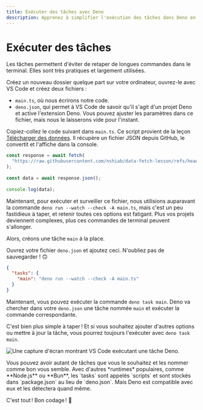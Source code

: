 ```yaml
---
title: Exécuter des tâches avec Deno
description: Apprenez à simplifier l'exécution des tâches dans Deno en utilisant le fichier de configuration `deno.json`.
---
```



# Exécuter des tâches

Les tâches permettent d'éviter de retaper de longues commandes dans le terminal. Elles sont très pratiques et largement utilisées.

Créez un nouveau dossier quelque part sur votre ordinateur, ouvrez-le avec VS Code et créez deux fichiers :

- `main.ts`, où nous écrirons notre code.
- `deno.json`, qui permet à VS Code de savoir qu'il s'agit d'un projet Deno et active l'extension Deno. Vous pouvez ajuster les paramètres dans ce fichier, mais nous le laisserons vide pour l'instant.

Copiez-collez le code suivant dans `main.ts`. Ce script provient de la leçon [Télécharger des données](/pushing-further/fetch). Il récupère un fichier JSON depuis GitHub, le convertit et l'affiche dans la console.

```ts showLineNumbers filename="main.ts"
const response = await fetch(
  "https://raw.githubusercontent.com/nshiab/data-fetch-lesson/refs/heads/main/temp.json",
);
 
const data = await response.json();
 
console.log(data);
```

Maintenant, pour exécuter et surveiller ce fichier, nous utilisions auparavant la commande  `deno run --watch --check -A main.ts`, mais c'est un peu fastidieux à taper, et retenir toutes ces options est fatigant. Plus vos projets deviennent complexes, plus ces commandes de terminal peuvent s'allonger.

Alors, créons une tâche `main` à la place.

Ouvrez votre fichier `deno.json` et ajoutez ceci. N'oubliez pas de sauvegarder ! 🙃

```json showLineNumbers filename="deno.json"
{
  "tasks": {
    "main": "deno run --watch --check -A main.ts"
  }
}
```

Maintenant, vous pouvez exécuter la commande `deno task main`. Deno va chercher dans votre `deno.json` une tâche nommée `main` et exécuter la commande correspondante.

C'est bien plus simple à taper ! Et si vous souhaitez ajouter d'autres options ou mettre à jour la tâche, vous pourrez toujours l'exécuter avec `deno task main`.

![Une capture d'écran montrant VS Code exécutant une tâche Deno.](/assets/pushing-further/tasks/task.png)

<Callout type="info" emoji="💡">
    Vous pouvez avoir autant de tâches que vous le souhaitez et les nommer comme bon vous semble. Avec d'autres *runtimes* populaires, comme **Node.js** ou **Bun**, les `tasks` sont appelés `scripts` et sont stockés dans `package.json` au lieu de `deno.json`. Mais Deno est compatible avec eux et les détectera quand même.
</Callout>

C'est tout ! Bon codage ! 🥳